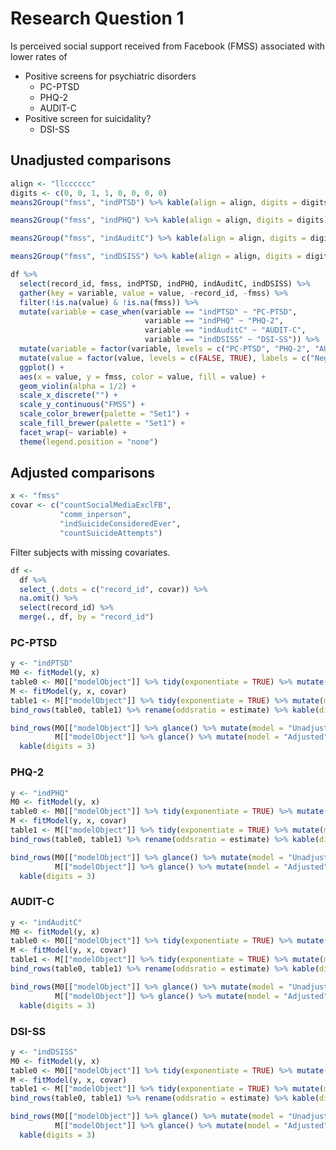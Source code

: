 # Research Question 1

Is perceived social support received from Facebook (FMSS) associated with lower rates of 

* Positive screens for psychiatric disorders
  * PC-PTSD
  * PHQ-2
  * AUDIT-C
* Positive screen for suicidality?
  * DSI-SS


## Unadjusted comparisons

```r
align <- "llcccccc"
digits <- c(0, 0, 1, 1, 0, 0, 0, 0)
means2Group("fmss", "indPTSD") %>% kable(align = align, digits = digits)
```

\newline

```r
means2Group("fmss", "indPHQ") %>% kable(align = align, digits = digits)
```

\newline

```r
means2Group("fmss", "indAuditC") %>% kable(align = align, digits = digits)
```

\newline

```r
means2Group("fmss", "indDSISS") %>% kable(align = align, digits = digits)
```

\newline

```r
df %>% 
  select(record_id, fmss, indPTSD, indPHQ, indAuditC, indDSISS) %>% 
  gather(key = variable, value = value, -record_id, -fmss) %>% 
  filter(!is.na(value) & !is.na(fmss)) %>% 
  mutate(variable = case_when(variable == "indPTSD" ~ "PC-PTSD",
                              variable == "indPHQ" ~ "PHQ-2",
                              variable == "indAuditC" ~ "AUDIT-C",
                              variable == "indDSISS" ~ "DSI-SS")) %>% 
  mutate(variable = factor(variable, levels = c("PC-PTSD", "PHQ-2", "AUDIT-C", "DSI-SS"))) %>% 
  mutate(value = factor(value, levels = c(FALSE, TRUE), labels = c("Negative", "Positive"))) %>% 
  ggplot() +
  aes(x = value, y = fmss, color = value, fill = value) +
  geom_violin(alpha = 1/2) +
  scale_x_discrete("") +
  scale_y_continuous("FMSS") +
  scale_color_brewer(palette = "Set1") + 
  scale_fill_brewer(palette = "Set1") +
  facet_wrap(~ variable) +
  theme(legend.position = "none")
```


## Adjusted comparisons

```r
x <- "fmss"
covar <- c("countSocialMediaExclFB",
           "comm_inperson",
           "indSuicideConsideredEver",
           "countSuicideAttempts")
```

Filter subjects with missing covariates.

```r
df <-
  df %>% 
  select_(.dots = c("record_id", covar)) %>% 
  na.omit() %>% 
  select(record_id) %>% 
  merge(., df, by = "record_id")
```


### PC-PTSD

```r
y <- "indPTSD"
M0 <- fitModel(y, x)
table0 <- M0[["modelObject"]] %>% tidy(exponentiate = TRUE) %>% mutate(model = "Unadjusted") %>% select(model, everything())
M <- fitModel(y, x, covar)
table1 <- M[["modelObject"]] %>% tidy(exponentiate = TRUE) %>% mutate(model = "Adjusted") %>% select(model, everything())
bind_rows(table0, table1) %>% rename(oddsratio = estimate) %>% kable(digits = 3)
```

\newline

```r
bind_rows(M0[["modelObject"]] %>% glance() %>% mutate(model = "Unadjusted") %>% select(model, everything()),
          M[["modelObject"]] %>% glance() %>% mutate(model = "Adjusted") %>% select(model, everything())) %>% 
  kable(digits = 3)
```


### PHQ-2

```r
y <- "indPHQ"
M0 <- fitModel(y, x)
table0 <- M0[["modelObject"]] %>% tidy(exponentiate = TRUE) %>% mutate(model = "Unadjusted") %>% select(model, everything())
M <- fitModel(y, x, covar)
table1 <- M[["modelObject"]] %>% tidy(exponentiate = TRUE) %>% mutate(model = "Adjusted") %>% select(model, everything())
bind_rows(table0, table1) %>% rename(oddsratio = estimate) %>% kable(digits = 3)
```

\newline

```r
bind_rows(M0[["modelObject"]] %>% glance() %>% mutate(model = "Unadjusted") %>% select(model, everything()),
          M[["modelObject"]] %>% glance() %>% mutate(model = "Adjusted") %>% select(model, everything())) %>% 
  kable(digits = 3)
```


### AUDIT-C

```r
y <- "indAuditC"
M0 <- fitModel(y, x)
table0 <- M0[["modelObject"]] %>% tidy(exponentiate = TRUE) %>% mutate(model = "Unadjusted") %>% select(model, everything())
M <- fitModel(y, x, covar)
table1 <- M[["modelObject"]] %>% tidy(exponentiate = TRUE) %>% mutate(model = "Adjusted") %>% select(model, everything())
bind_rows(table0, table1) %>% rename(oddsratio = estimate) %>% kable(digits = 3)
```

\newline

```r
bind_rows(M0[["modelObject"]] %>% glance() %>% mutate(model = "Unadjusted") %>% select(model, everything()),
          M[["modelObject"]] %>% glance() %>% mutate(model = "Adjusted") %>% select(model, everything())) %>% 
  kable(digits = 3)
```


### DSI-SS

```r
y <- "indDSISS"
M0 <- fitModel(y, x)
table0 <- M0[["modelObject"]] %>% tidy(exponentiate = TRUE) %>% mutate(model = "Unadjusted") %>% select(model, everything())
M <- fitModel(y, x, covar)
table1 <- M[["modelObject"]] %>% tidy(exponentiate = TRUE) %>% mutate(model = "Adjusted") %>% select(model, everything())
bind_rows(table0, table1) %>% rename(oddsratio = estimate) %>% kable(digits = 3)
```

\newline

```r
bind_rows(M0[["modelObject"]] %>% glance() %>% mutate(model = "Unadjusted") %>% select(model, everything()),
          M[["modelObject"]] %>% glance() %>% mutate(model = "Adjusted") %>% select(model, everything())) %>% 
  kable(digits = 3)
```
